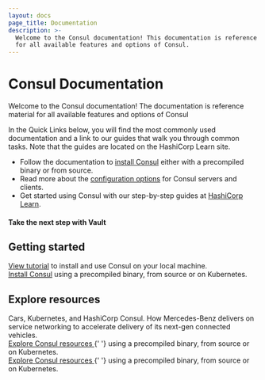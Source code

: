 ```yaml
---
layout: docs
page_title: Documentation
description: >-
  Welcome to the Consul documentation! This documentation is reference material
  for all available features and options of Consul.
---
```


# Consul Documentation

Welcome to the Consul documentation! The documentation is reference material
for all available features and options of Consul

In the Quick Links below, you will find the most commonly used documentation
and a link to our guides that walk you through common tasks. Note that the
guides are located on the HashiCorp Learn site.

- Follow the documentation to [install Consul]() either with a precompiled binary or from source.
- Read more about the [configuration options]() for Consul servers and clients.
- Get started using Consul with our step-by-step guides at [HashiCorp Learn]().

#### Take the next step with Vault

## Getting started

<div className="cards">
  <div className="card consul">
    <a href="/docs/install">View tutorial</a> to install and use Consul on your
    local machine.
  </div>
  <div className="card consul">
    <a href="https://learn.hashicorp.com/consul">Install Consul</a> using a
    precompiled binary, from source or on Kubernetes.
  </div>
</div>

## Explore resources

<div className="cards">
  <div className="card">
    Cars, Kubernetes, and HashiCorp Consul. How Mercedes-Benz delivers on
    service networking to accelerate delivery of its next-gen connected
    vehicles.
  </div>
  <div className="card">
    <a href="https://www.hashicorp.com/resources?product=Consul">
      Explore Consul resources
    </a>{' '}
    using a precompiled binary, from source or on Kubernetes.
  </div>
  <div className="card">
    <a href="https://www.hashicorp.com/resources?product=Consul">
      Explore Consul resources
    </a>{' '}
    using a precompiled binary, from source or on Kubernetes.
  </div>
</div>
